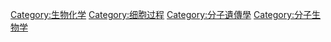 {{NoteAT|G1=生命科学}}
{{Catmore}}
{{Commonscat|Gene expression}}

[[Category:生物化学|Category:生物化学]]
[[Category:细胞过程|Category:细胞过程]]
[[Category:分子遺傳學|Category:分子遺傳學]]
[[Category:分子生物学|Category:分子生物学]]